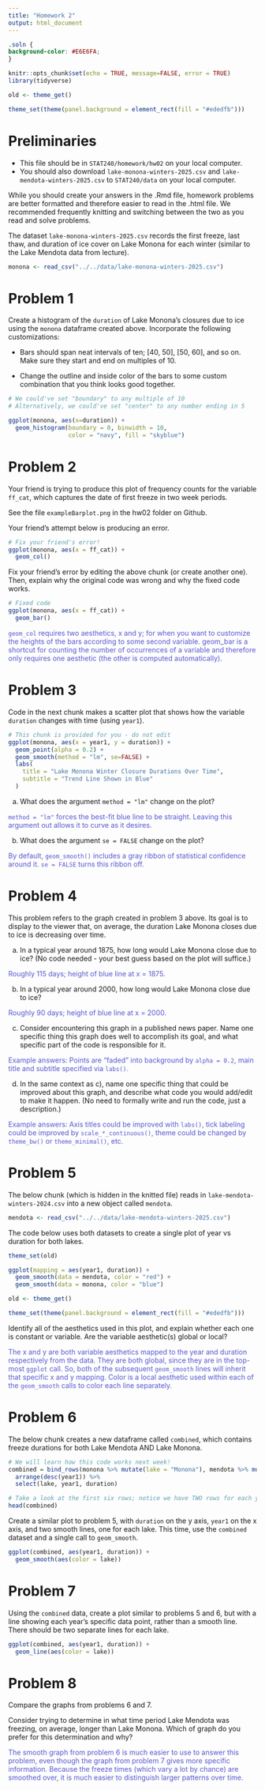 ```yaml
---
title: "Homework 2"
output: html_document
---
```


```css
.soln {
background-color: #E6E6FA;
}
```

```r
knitr::opts_chunk$set(echo = TRUE, message=FALSE, error = TRUE)
library(tidyverse)
```

```r
old <- theme_get()

theme_set(theme(panel.background = element_rect(fill = "#ededfb")))
```

# Preliminaries

- This file should be in `STAT240/homework/hw02` on your local computer.
- You should also download `lake-monona-winters-2025.csv` and `lake-mendota-winters-2025.csv` to `STAT240/data` on your local computer.

While you should create your answers in the .Rmd file, homework problems are better formatted and therefore easier to read in the .html file. We recommended frequently knitting and switching between the two as you read and solve problems.

The dataset `lake-monona-winters-2025.csv` records the first freeze, last thaw, and duration of ice cover on Lake Monona for each winter (similar to the Lake Mendota data from lecture).

```r
monona <- read_csv("../../data/lake-monona-winters-2025.csv")
```

# Problem 1

Create a histogram of the `duration` of Lake Monona's closures due to ice using the `monona` dataframe created above. Incorporate the following customizations:

- Bars should span neat intervals of ten; [40, 50], [50, 60], and so on. Make sure they start and end on multiples of 10.

- Change the outline and inside color of the bars to some custom combination that you think looks good together.

```r
# We could've set "boundary" to any multiple of 10
# Alternatively, we could've set "center" to any number ending in 5

ggplot(monona, aes(x=duration)) +
  geom_histogram(boundary = 0, binwidth = 10,
                 color = "navy", fill = "skyblue")
```


# Problem 2

Your friend is trying to produce this plot of frequency counts for the variable `ff_cat`, which captures the date of first freeze in two week periods.

See the file `exampleBarplot.png` in the hw02 folder on Github.

Your friend's attempt below is producing an error.

```r
# Fix your friend's error!
ggplot(monona, aes(x = ff_cat)) +
  geom_col()
```

Fix your friend's error by editing the above chunk (or create another one). Then, explain why the original code was wrong and why the fixed code works.

```r
# Fixed code
ggplot(monona, aes(x = ff_cat)) +
  geom_bar()
```

<span style="color:#5858d0"> `geom_col` requires two aesthetics, x and y; for when you want to customize the heights of the bars according to some second variable. geom_bar is a shortcut for counting the number of occurrences of a variable and therefore only requires one aesthetic (the other is computed automatically). </span>


# Problem 3

Code in the next chunk makes a scatter plot that shows how the variable `duration` changes with time (using `year1`).

```r
# This chunk is provided for you - do not edit
ggplot(monona, aes(x = year1, y = duration)) +
  geom_point(alpha = 0.2) +
  geom_smooth(method = "lm", se=FALSE) +
  labs(
    title = "Lake Monona Winter Closure Durations Over Time",
    subtitle = "Trend Line Shown in Blue"
  )
```

(a) What does the argument `method = "lm"` change on the plot?

<span style="color:#5858d0">`method = "lm"` forces the best-fit blue line to be straight. Leaving this argument out allows it to curve as it desires. </span>

(b) What does the argument `se = FALSE` change on the plot?

<span style="color:#5858d0"> By default, `geom_smooth()` includes a gray ribbon of statistical confidence around it. `se = FALSE` turns this ribbon off. </span>


# Problem 4

This problem refers to the graph created in problem 3 above. Its goal is to display to the viewer that, on average, the duration Lake Monona closes due to ice is decreasing over time.

(a) In a typical year around 1875, how long would Lake Monona close due to ice? (No code needed - your best guess based on the plot will suffice.) 

<span style="color:#5858d0"> Roughly 115 days; height of blue line at x = 1875. </span>

(b) In a typical year around 2000, how long would Lake Monona close due to ice?

<span style="color:#5858d0"> Roughly 90 days; height of blue line at x = 2000. </span>

(c) Consider encountering this graph in a published news paper. Name one specific thing this graph does well to accomplish its goal, and what specific part of the code is responsible for it.

<span style="color:#5858d0"> Example answers: Points are "faded" into background by `alpha = 0.2`, main title and subtitle specified via `labs()`. </span>

(d) In the same context as c), name one specific thing that could be improved about this graph, and describe what code you would add/edit to make it happen. (No need to formally write and run the code, just a description.)

<span style="color:#5858d0"> Example answers: Axis titles could be improved with `labs()`, tick labeling could be improved by `scale_*_continuous()`, theme could be changed by `theme_bw()` or `theme_minimal()`, etc. </span>


# Problem 5

The below chunk (which is hidden in the knitted file) reads in `lake-mendota-winters-2024.csv` into a new object called `mendota`.

```r
mendota <- read_csv("../../data/lake-mendota-winters-2025.csv")
```

The code below uses both datasets to create a single plot of year vs duration for both lakes.  

```r
theme_set(old)
```


```r
ggplot(mapping = aes(year1, duration)) +
  geom_smooth(data = mendota, color = "red") +
  geom_smooth(data = monona, color = "blue")
```

```r
old <- theme_get()

theme_set(theme(panel.background = element_rect(fill = "#ededfb")))
```


Identify all of the aesthetics used in this plot, and explain whether each one is constant or variable.  Are the variable aesthetic(s) global or local?

<span style="color:#5858d0"> The x and y are both variable aesthetics mapped to the year and duration respectively from the data.  They are both global, since they are in the top-most `ggplot` call.  So, both of the subsequent `geom_smooth` lines will inherit that specific x and y mapping.  Color is a local aesthetic used within each of the `geom_smooth` calls to color each line separately. </span>


# Problem 6

The below chunk creates a new dataframe called `combined`, which contains freeze durations for both Lake Mendota AND Lake Monona.

```r
# We will learn how this code works next week!
combined = bind_rows(monona %>% mutate(lake = "Monona"), mendota %>% mutate(lake = "Mendota")) %>% 
  arrange(desc(year1)) %>% 
  select(lake, year1, duration)

# Take a look at the first six rows; notice we have TWO rows for each year now, one for each lake!
head(combined)
```

Create a similar plot to problem 5, with `duration` on the y axis, `year1` on the x axis, and two smooth lines, one for each lake. This time, use the `combined` dataset and a single call to `geom_smooth`.

```r
ggplot(combined, aes(year1, duration)) +
  geom_smooth(aes(color = lake))
```


# Problem 7

Using the `combined` data, create a plot similar to problems 5 and 6, but with a line showing each year's specific data point, rather than a smooth line.  There should be two separate lines for each lake.

```r
ggplot(combined, aes(year1, duration)) +
  geom_line(aes(color = lake))
```

# Problem 8

Compare the graphs from problems 6 and 7.

Consider trying to determine in what time period Lake Mendota was freezing, on average, longer than Lake Monona. Which of graph do you prefer for this determination and why?

<span style="color:#5858d0"> The smooth graph from problem 6 is much easier to use to answer this problem, even though the graph from problem 7 gives more specific information.  Because the freeze times (which vary a lot by chance) are smoothed over, it is much easier to distinguish larger patterns over time. </span>

